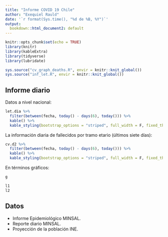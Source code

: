 ```yaml
---
title: "Informe COVID 19 Chile"
author: "Exequiel Rauld"
date: '`r format(Sys.time(), "%d de %B, %Y")`'
output: 
  bookdown::html_document2: default
---
```


```r
knitr::opts_chunk$set(echo = TRUE)
library(knitr)
library(kableExtra)
library(tidyverse)
library(lubridate)

```
```r
sys.source("cv_graph_deaths.R", envir = knitr::knit_global())
sys.source("inf_let.R", envir = knitr::knit_global())
```



## Informe diario

Datos a nivel nacional:
```r
let.dia %>% 
  filter(between(fecha, today() - days(6), today())) %>%
  kable() %>% 
  kable_styling(bootstrap_options = "striped", full_width = F, fixed_thead = T)
```

La información diaria de fallecidos por tramo etario (últimos siete días): 
```r
cv.d2 %>% 
  filter(between(fecha, today() - days(6), today())) %>%
  kable() %>% 
  kable_styling(bootstrap_options = "striped", full_width = F, fixed_thead = T)
```


En términos gráficos:

```r
g
```
```r
l1
l2
```


## Datos

- Informe Epidemiológico MINSAL.
- Reporte diario MINSAL.
- Proyección de la población INE.
